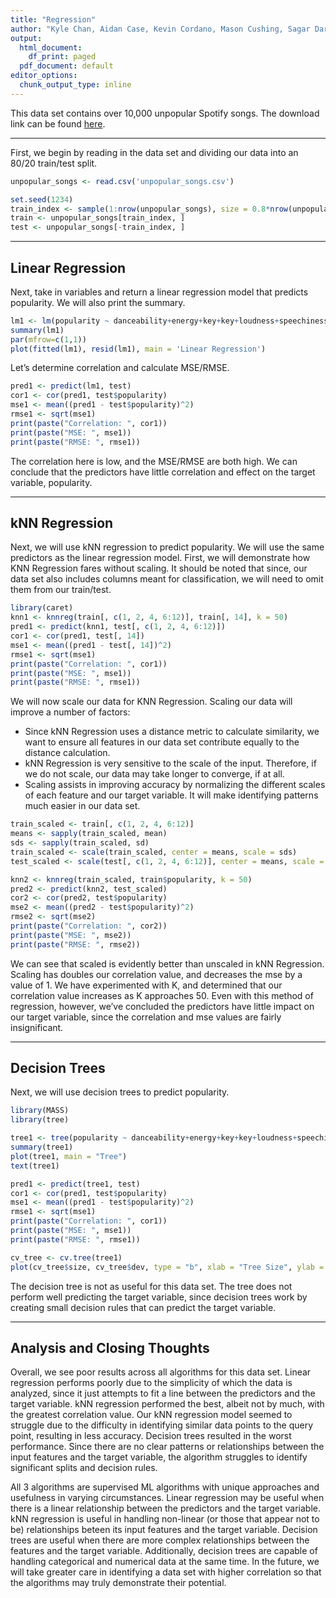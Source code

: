 ---
title: "Regression"
author: "Kyle Chan, Aidan Case, Kevin Cordano, Mason Cushing, Sagar Darnal"
output:
  html_document:
    df_print: paged
  pdf_document: default
editor_options:
  chunk_output_type: inline
---

This data set contains over 10,000 unpopular Spotify songs. The download link can be found [here](https://www.kaggle.com/datasets/estienneggx/spotify-unpopular-songs).

---

First, we begin by reading in the data set and dividing our data into an 80/20 train/test split.

```{r}
unpopular_songs <- read.csv('unpopular_songs.csv')

set.seed(1234)
train_index <- sample(1:nrow(unpopular_songs), size = 0.8*nrow(unpopular_songs), replace = FALSE)
train <- unpopular_songs[train_index, ]
test <- unpopular_songs[-train_index, ]
```

---

## Linear Regression
Next, take in variables and return a linear regression model that predicts popularity. We will also print the summary.

```{r}
lm1 <- lm(popularity ~ danceability+energy+key+key+loudness+speechiness+acousticness+liveness+valence+tempo+duration_ms, data = train)
summary(lm1)
par(mfrow=c(1,1))
plot(fitted(lm1), resid(lm1), main = 'Linear Regression')
```

Let's determine correlation and calculate MSE/RMSE.

```{r}
pred1 <- predict(lm1, test)
cor1 <- cor(pred1, test$popularity)
mse1 <- mean((pred1 - test$popularity)^2)
rmse1 <- sqrt(mse1)
print(paste("Correlation: ", cor1))
print(paste("MSE: ", mse1))
print(paste("RMSE: ", rmse1))
```

The correlation here is low, and the MSE/RMSE are both high. We can conclude that the predictors have little correlation and effect on the target variable, popularity.

---

## kNN Regression
Next, we will use kNN regression to predict popularity. We will use the same predictors as the linear regression model. First, we will demonstrate how KNN Regression fares without scaling. It should be noted that since, our data set also includes columns meant for classification, we will need to omit them from our train/test.

```{r}
library(caret)
knn1 <- knnreg(train[, c(1, 2, 4, 6:12)], train[, 14], k = 50)
pred1 <- predict(knn1, test[, c(1, 2, 4, 6:12)])
cor1 <- cor(pred1, test[, 14])
mse1 <- mean((pred1 - test[, 14])^2)
rmse1 <- sqrt(mse1)
print(paste("Correlation: ", cor1))
print(paste("MSE: ", mse1))
print(paste("RMSE: ", rmse1))
```

We will now scale our data for KNN Regression. Scaling our data will improve a number of factors: 

- Since kNN Regression uses a distance metric to calculate similarity, we want to ensure all features in our data set contribute equally to the distance calculation. 
- kNN Regression is very sensitive to the scale of the input. Therefore, if we do not scale, our data may take longer to converge, if at all.
- Scaling assists in improving accuracy by normalizing the different scales of each feature and our target variable. It will make identifying patterns much easier in our data set.

```{r}
train_scaled <- train[, c(1, 2, 4, 6:12)]
means <- sapply(train_scaled, mean)
sds <- sapply(train_scaled, sd)
train_scaled <- scale(train_scaled, center = means, scale = sds)
test_scaled <- scale(test[, c(1, 2, 4, 6:12)], center = means, scale = sds)
```


```{r}
knn2 <- knnreg(train_scaled, train$popularity, k = 50)
pred2 <- predict(knn2, test_scaled)
cor2 <- cor(pred2, test$popularity)
mse2 <- mean((pred2 - test$popularity)^2)
rmse2 <- sqrt(mse2)
print(paste("Correlation: ", cor2))
print(paste("MSE: ", mse2))
print(paste("RMSE: ", rmse2))
```

We can see that scaled is evidently better than unscaled in kNN Regression. Scaling has doubles our correlation value, and decreases the mse by a value of 1. We have experimented with K, and determined that our correlation value increases as K approaches 50. Even with this method of regression, however, we've concluded the predictors have little impact on our target variable, since the correlation and mse values are fairly insignificant.

---

## Decision Trees
Next, we will use decision trees to predict popularity.

```{r}
library(MASS)
library(tree)

tree1 <- tree(popularity ~ danceability+energy+key+key+loudness+speechiness+acousticness+liveness+valence+tempo+duration_ms, data = train)
summary(tree1)
plot(tree1, main = "Tree")
text(tree1)
```

```{r}
pred1 <- predict(tree1, test)
cor1 <- cor(pred1, test$popularity)
mse1 <- mean((pred1 - test$popularity)^2)
rmse1 <- sqrt(mse1)
print(paste("Correlation: ", cor1))
print(paste("MSE: ", mse1))
print(paste("RMSE: ", rmse1))
```

```{r}
cv_tree <- cv.tree(tree1)
plot(cv_tree$size, cv_tree$dev, type = "b", xlab = "Tree Size", ylab = "Mean Squared Error", main = "Cross Validation")
```

The decision tree is not as useful for this data set. The tree does not perform well predicting the target variable, since decision trees work by creating small decision rules that can predict the target variable.

---

## Analysis and Closing Thoughts

Overall, we see poor results across all algorithms for this data set. Linear regression performs poorly due to the simplicity of which the data is analyzed, since it just attempts to fit a line between the predictors and the target variable. kNN regression performed the best, albeit not by much, with the greatest correlation value. Our kNN regression model seemed to struggle due to the difficulty in identifying similar data points to the query point, resulting in less accuracy. Decision trees resulted in the worst performance. Since there are no clear patterns or relationships between the input features and the target variable, the algorithm struggles to identify significant splits and decision rules. 

All 3 algorithms are supervised ML algorithms with unique approaches and usefulness in varying circumstances. Linear regression may be useful when there is a linear relationship between the predictors and the target variable. kNN regression is useful in handling non-linear (or those that appear not to be) relationships beteen its input features and the target variable. Decision trees are useful when there are more complex relationships between the features and the target variable. Additionally, decision trees are capable of handling categorical and numerical data at the same time. In the future, we will take greater care in identifying a data set with higher correlation so that the algorithms may truly demonstrate their potential.